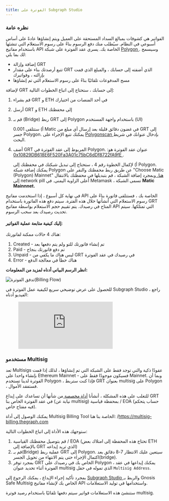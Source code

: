 ```yaml
---
title: الفوترة على Subgraph Studio
---
```


### نظره عامة

الفواتير هي كشوفات بمبالغ السداد المستحقة على العميل ويتم إنشاؤها عادةً على أساس أسبوعي في النظام. سيُطلب منك دفع الرسوم بناءً على رسوم الاستعلام التي تنشئها باستخدام مفاتيح API الخاصة بك. يسري عقد الفوترة على شبكة [ Polygon ](https://polygon.technology/). وسيسمح لك بما يلي:

- إضافة وإزالة GRT
- تتبع أرصدتك بناء على مقدار GRT الذي أضفته إلى حسابك ، والمبلغ الذي قمت بإزالته ، وفواتيرك
- مسح المدفوعات تلقائيًا بناءً على رسوم الاستعلام التي تم إنشاؤها

لإضافة GRT إلى حسابك ، ستحتاج إلى اتباع الخطوات التالية:

1. قم بشراء GRT و ETH في أحد المنصات من اختيارك
2. أرسل GRT و ETH إلى محفظتك
3. قم بـ (Bridge) ربط GRT إلى Polygon باستخدام واجهة المستخدم (UI)

   أ) ستتلقى 0.001 Matic في غضون دقائق قليلة بعد إرسال أي مبلغ من GRT إلى جسر Polygon. يمكنك تتبع الإجراء على [ Polygonscan ](https://polygonscan.com/) بإدخال عنوانك في شريط البحث.

4. أضف GRT المربوط إلى عقد الفوترة في Polygon. عنوان عقد الفوترة هو: [ 0x10829DB618E6F520Fa3A01c75bC6dDf8722fA9fE ](https://polygonscan.com/address/0x10829DB618E6F520Fa3A01c75bC6dDf8722fA9fE).

   أ) لإكمال الخطوة رقم 4 ، ستحتاج إلى تبديل شبكتك في محفظتك إلى Polygon. يمكنك إضافة شبكة Polygon عن طريق ربط محفظتك والنقر على "Choose Matic (Polygon) Mainnet" [ هنا. ](https://chainlist.org/) وبمجرد إضافة الشبكة ، قم بتبديلها في محفظتك بالانتقال إلى network pill أعلى الزاوية اليمنى. في Metamask ، تسمى الشبكة **Matic Mainnnet.**

في نهاية كل أسبوع ، إذا استخدمت مفاتيح API الخاصة بك ، فستتلقى فاتورة بناءً على رسوم الاستعلام التي أنشأتها خلال هذه الفترة. سيتم دفع هذه الفاتورة باستخدام GRT المتاح في رصيدك. يتم تقييم حجم الاستعلام بواسطة مفاتيح API التي تمتلكها. سيتم تحديث رصيدك بعد سحب الرسوم.

#### إليك كيفية متابعة عملية الفواتير:

هناك 4 حالات ممكنة لفاتورتك:

1. Created - تم إنشاء فاتورتك للتو ولم يتم دفعها بعد
2. Paid - تم دفع فاتورتك بنجاح
3. Unpaid - ليس هناك ما يكفي من GRT في رصيدك في عقد الفوترة
4. Error - هناك خطأ في معالجة الدفع

**انظر الرسم البياني أدناه لمزيد من المعلومات:**

![تدفق الفوترة(Billing Flow)](/img/billing-flow.png)

للحصول على عرض توضيحي سريع لكيفية عمل الفوترة في Subgraph Studio ، راجع الفيديو أدناه:

<figure className="video-container">
  <iframe
    className="video-iframe"
    src="https://www.youtube.com/embed/UrfIpm-Vlgs"
    title="مشغل فيديو يوتيوب"
    frameBorder="0"
    allowFullScreen
  ></iframe>
</figure>

### مستخدمو Multisig

تعد Multisigs عقودًا ذكية والتي توجد فقط على الشبكة التي تم إنشاؤها ، لذلك إذا قمت بإنشاء واحدا على Ethereum Mainnet - فسيكون موجودًا فقط على Mainnet. وبما أن الفوترة لدينا تستخدم Polygon ، فإذا كنت ستربط GRT بعنوان multisig على Polygon ، فستفقد الأموال.

للتغلب على هذه المشكلة ، أنشأنا [ أداة مخصصة ](https://multisig-billing.thegraph.com/) من شأنها أن تساعدك على إيداع GRT في عقد الفوترة الخاص بنا (نيابة عن multisig) بمحفظة قياسية / EOA (حساب يتحكم فيه مفتاح خاص).

يمكنك الوصول إلى أداة Multisig Billing Tool الخاصة بنا هنا: /https://multisig-billing.thegraph.com

ستوجهك هذه الأداة إلى اتباع الخطوات التالية:

1. قم بتوصيل محفظتك القياسية / EOA (تحتاج هذه المحفظة إلى امتلاك بعض ETH بالإضافة إلى GRT الذي تريد إيداعه)
2. قم بـ(Bridge) عملية ربط GRT إلى Polygon. سيتعين عليك الانتظار 7-8 دقائق بعد اكتمال الإجراء حتى يتم الانتهاء من تحويل الجسر(bridge).
3. بمجرد توفر GRT الخاص بك في رصيدك على Polygon ، يمكنك إيداعها في عقد الفوترة أثناء تحديد عنوان multisig الذي تموله في حقل `Multisig Address`.

بمجرد تأكيد إجراء الإيداع ، يمكنك الرجوع إلى [ Subgraph Studio ](https://thegraph.com/studio/) والربط بـ Gnosis Safe Multisig الخاص بك لإنشاء مفاتيح API واستخدامها في توليد الاستعلامات.

ستنشئ هذه الاستعلامات فواتير سيتم دفعها تلقائيًا باستخدام رصيد فوترة multisig.
